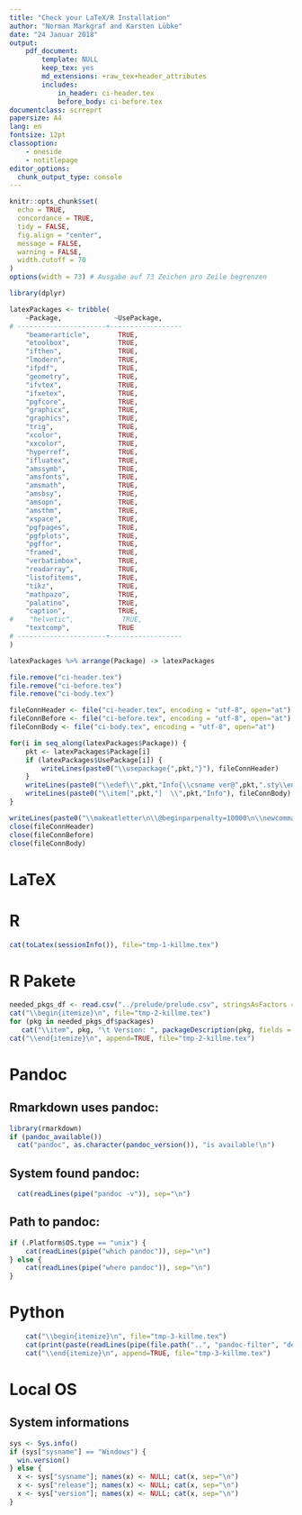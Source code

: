 ```yaml
---
title: "Check your LaTeX/R Installation"
author: "Norman Markgraf and Karsten Lübke"
date: "24 Januar 2018"
output: 
    pdf_document:
        template: NULL
        keep_tex: yes
        md_extensions: +raw_tex+header_attributes
        includes:
            in_header: ci-header.tex
            before_body: ci-before.tex
documentclass: scrreprt
papersize: A4
lang: en
fontsize: 12pt
classoption: 
    - oneside 
    - notitlepage
editor_options: 
  chunk_output_type: console
---
```


```r
knitr::opts_chunk$set(
  echo = TRUE,
  concordance = TRUE,
  tidy = FALSE,
  fig.align = "center",
  message = FALSE,
  warning = FALSE,
  width.cutoff = 70
)
options(width = 73) # Ausgabe auf 73 Zeichen pro Zeile begrenzen

library(dplyr)

latexPackages <- tribble(
    ~Package,             ~UsePackage, 
# ----------------------+------------------
    "beamerarticle",       TRUE,
    "etoolbox",            TRUE,
    "ifthen",              TRUE,
    "lmodern",             TRUE,
    "ifpdf",               TRUE,
    "geometry",            TRUE,
    "ifvtex",              TRUE,
    "ifxetex",             TRUE,
    "pgfcore",             TRUE,
    "graphicx",            TRUE,
    "graphics",            TRUE,
    "trig",                TRUE,
    "xcolor",              TRUE,
    "xxcolor",             TRUE,
    "hyperref",            TRUE,
    "ifluatex",            TRUE,
    "amssymb",             TRUE,
    "amsfonts",            TRUE,
    "amsmath",             TRUE,
    "amsbsy",              TRUE,
    "amsopn",              TRUE,
    "amsthm",              TRUE,
    "xspace",              TRUE,
    "pgfpages",            TRUE,
    "pgfplots",            TRUE,
    "pgffor",              TRUE,
    "framed",              TRUE,
    "verbatimbox",         TRUE,
    "readarray",           TRUE,
    "listofitems",         TRUE,
    "tikz",                TRUE,
    "mathpazo",            TRUE,
    "palatino",            TRUE,
    "caption",             TRUE,
#    "helvetic",            TRUE,
    "textcomp",            TRUE
# ----------------------+------------------
)

latexPackages %>% arrange(Package) -> latexPackages

file.remove("ci-header.tex")
file.remove("ci-before.tex")
file.remove("ci-body.tex")

fileConnHeader <- file("ci-header.tex", encoding = "utf-8", open="at")
fileConnBefore <- file("ci-before.tex", encoding = "utf-8", open="at")
fileConnBody <- file("ci-body.tex", encoding = "utf-8", open="at")

for(i in seq_along(latexPackages$Package)) {
    pkt <- latexPackages$Package[i]
    if (latexPackages$UsePackage[i]) {
        writeLines(paste0("\\usepackage{",pkt,"}"), fileConnHeader)
    }
    writeLines(paste0("\\edef\\",pkt,"Info{\\csname ver@",pkt,".sty\\endcsname}"), fileConnBefore)
    writeLines(paste0("\\item[",pkt,"] 	\\",pkt,"Info"), fileConnBody)
}

writeLines(paste0("\\makeatletter\n\\@beginparpenalty=10000\n\\newcommand{\\nolisttopbreak}{\\vspace{\\topsep}\\nobreak\\@afterheading}\n\\makeatother"), fileConnHeader)
close(fileConnHeader)
close(fileConnBefore)
close(fileConnBody)

```
<!--
\include{distributioncheck}
-->
\pdftexbanner

# LaTeX
\nolisttopbreak
\begin{description}
    \input{ci-body}
\end{description}


# R

```r
cat(toLatex(sessionInfo()), file="tmp-1-killme.tex")
```
\input{tmp-1-killme}

# R Pakete

```r
needed_pkgs_df <- read.csv("../prelude/prelude.csv", stringsAsFactors = FALSE)
cat("\\begin{itemize}\n", file="tmp-2-killme.tex")
for (pkg in needed_pkgs_df$packages)
   cat("\\item", pkg, "\t Version: ", packageDescription(pkg, fields = "Version"), "\n", append=TRUE, file="tmp-2-killme.tex")
cat("\\end{itemize}\n", append=TRUE, file="tmp-2-killme.tex")
```
\input{tmp-2-killme}

# Pandoc

## Rmarkdown uses pandoc:

```r
library(rmarkdown)
if (pandoc_available())
  cat("pandoc", as.character(pandoc_version()), "is available!\n")

```

## System found pandoc:
```r
  cat(readLines(pipe("pandoc -v")), sep="\n")
```

## Path to pandoc:
```r
if (.Platform$OS.type == "unix") {
    cat(readLines(pipe("which pandoc")), sep="\n")
} else {
    cat(readLines(pipe("where pandoc")), sep="\n")
}

```

# Python

```r
    cat("\\begin{itemize}\n", file="tmp-3-killme.tex")
    cat(print(paste(readLines(pipe(file.path("..", "pandoc-filter", "debug-stdout.py"))))), append=TRUE, file="tmp-3-killme.tex")
    cat("\\end{itemize}\n", append=TRUE, file="tmp-3-killme.tex")
```
\input{tmp-3-killme}

# Local OS

## System informations

```r
sys <- Sys.info()
if (sys["sysname"] == "Windows") {
  win.version()
} else {
  x <- sys["sysname"]; names(x) <- NULL; cat(x, sep="\n") 
  x <- sys["release"]; names(x) <- NULL; cat(x, sep="\n")
  x <- sys["version"]; names(x) <- NULL; cat(x, sep="\n")
}

```
